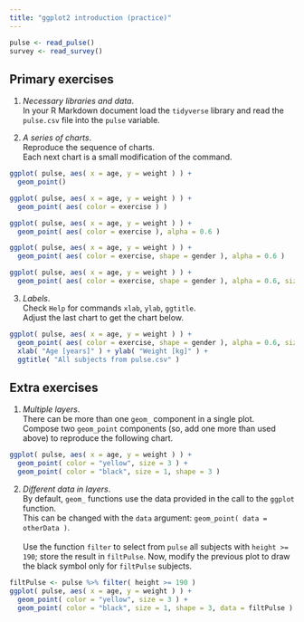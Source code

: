 ```yaml
---
title: "ggplot2 introduction (practice)"
---
```


```r
pulse <- read_pulse()
survey <- read_survey()
```

## Primary exercises

1. *Necessary libraries and data*.  
In your R Markdown document load the `tidyverse` library and read the `pulse.csv` file into the `pulse` variable.

2. *A series of charts*.  
Reproduce the sequence of charts.  
Each next chart is a small modification of the command.
```r
ggplot( pulse, aes( x = age, y = weight ) ) +
  geom_point()
```

```r
ggplot( pulse, aes( x = age, y = weight ) ) +
  geom_point( aes( color = exercise ) )
```

```r
ggplot( pulse, aes( x = age, y = weight ) ) +
  geom_point( aes( color = exercise ), alpha = 0.6 )
```

```r
ggplot( pulse, aes( x = age, y = weight ) ) +
  geom_point( aes( color = exercise, shape = gender ), alpha = 0.6 )
```

```r
ggplot( pulse, aes( x = age, y = weight ) ) +
  geom_point( aes( color = exercise, shape = gender ), alpha = 0.6, size = 3 )
```

3. *Labels*.  
Check `Help` for commands `xlab`, `ylab`, `ggtitle`.  
Adjust the last chart to get the chart below.
```r
ggplot( pulse, aes( x = age, y = weight ) ) +
  geom_point( aes( color = exercise, shape = gender ), alpha = 0.6, size = 3 ) +
  xlab( "Age [years]" ) + ylab( "Weight [kg]" ) +
  ggtitle( "All subjects from pulse.csv" )
```

## Extra exercises

1. *Multiple layers*.  
There can be more than one `geom_` component in a single plot.  
Compose two `geom_point` components (so, add one more than used above) to reproduce the following chart.
```r
ggplot( pulse, aes( x = age, y = weight ) ) +
  geom_point( color = "yellow", size = 3 ) +
  geom_point( color = "black", size = 1, shape = 3 )
```

2. *Different data in layers*.  
By default, `geom_` functions use the data provided in the call to the `ggplot` function.  
This can be changed with the `data` argument: `geom_point( data = otherData )`.  
  \
Use the function `filter` to select from `pulse` all subjects with `height >= 190`; store the result in `filtPulse`. Now, modify the previous plot to draw the black symbol only for `filtPulse` subjects.
```r
filtPulse <- pulse %>% filter( height >= 190 )
ggplot( pulse, aes( x = age, y = weight ) ) +
  geom_point( color = "yellow", size = 3 ) +
  geom_point( color = "black", size = 1, shape = 3, data = filtPulse )
```
